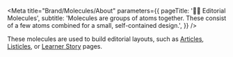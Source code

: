 
<Meta
  title="Brand/Molecules/About"
  parameters={{
    pageTitle: '✍🏾 Editorial Molecules',
    subtitle:
      'Molecules are groups of atoms together. These consist of a few atoms combined for a small, self-contained design.',
  }}
/>

These molecules are used to build editorial layouts, such as [Articles](https://www.codecademy.com/resources/editorials/test-article), [Listicles](https://www.codecademy.com/resources/editorials/test-listicle), or [Learner Story](https://www.codecademy.com/learner-stories/data-science/1ogiwGOCDJNRTHczbLsyn8) pages.

<TableOfContents />
